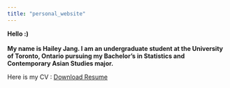 ```yaml
---
title: "personal_website"
---
```


**Hello :)\
\
My name is Hailey Jang. I am an undergraduate student at the University of Toronto, Ontario pursuing my Bachelor's in Statistics and Contemporary Asian Studies major.**

Here is my CV : [Download Resume](https://github.com/Hailey-Jang/personal_website/blob/c39f935b4e495fefc1538bba59229cd6020a8f89/CV.pdf)